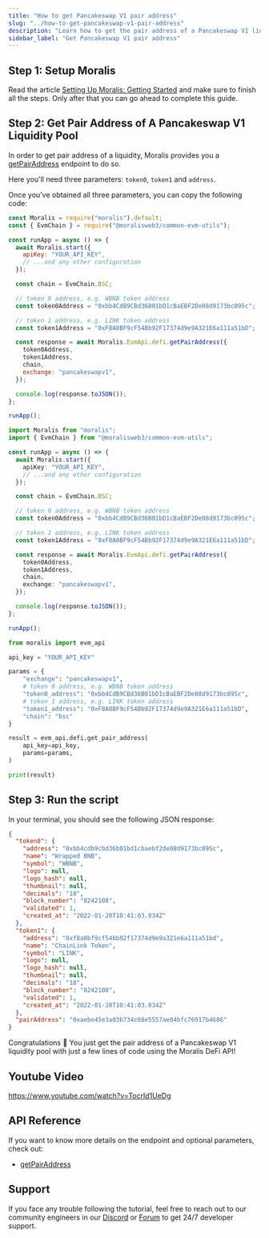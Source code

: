 ```yaml
---
title: "How to get Pancakeswap V1 pair address"
slug: "../how-to-get-pancakeswap-v1-pair-address"
description: "Learn how to get the pair address of a Pancakeswap V1 liquidity pool using Moralis DeFi API."
sidebar_label: "Get Pancakeswap V1 pair address"
---
```





## Step 1: Setup Moralis

Read the article [Setting Up Moralis: Getting Started](/web3-data-api/evm/get-your-api-key) and make sure to finish all the steps. Only after that you can go ahead to complete this guide.

## Step 2: Get Pair Address of A Pancakeswap V1 Liquidity Pool

In order to get pair address of a liquidity, Moralis provides you a [getPairAddress](/web3-data-api/evm/reference/get-pair-address) endpoint to do so.

Here you'll need three parameters: `token0`, `token1` and `address`.

Once you've obtained all three parameters, you can copy the following code:


<Tabs groupId="programming-language">
  <TabItem value="javascript" label="index.js (JavaScript)" default>

```javascript index.js
const Moralis = require("moralis").default;
const { EvmChain } = require("@moralisweb3/common-evm-utils");

const runApp = async () => {
  await Moralis.start({
    apiKey: "YOUR_API_KEY",
    // ...and any other configuration
  });

  const chain = EvmChain.BSC;

  // token 0 address, e.g. WBNB token address
  const token0Address = "0xbb4CdB9CBd36B01bD1cBaEBF2De08d9173bc095c";

  // token 1 address, e.g. LINK token address
  const token1Address = "0xF8A0BF9cF54Bb92F17374d9e9A321E6a111a51bD";

  const response = await Moralis.EvmApi.defi.getPairAddress({
    token0Address,
    token1Address,
    chain,
    exchange: "pancakeswapv1",
  });

  console.log(response.toJSON());
};

runApp();
```

</TabItem>
<TabItem value="typescript" label="index.ts (TypeScript)">

```typescript index.ts
import Moralis from "moralis";
import { EvmChain } from "@moralisweb3/common-evm-utils";

const runApp = async () => {
  await Moralis.start({
    apiKey: "YOUR_API_KEY",
    // ...and any other configuration
  });

  const chain = EvmChain.BSC;

  // token 0 address, e.g. WBNB token address
  const token0Address = "0xbb4CdB9CBd36B01bD1cBaEBF2De08d9173bc095c";

  // token 1 address, e.g. LINK token address
  const token1Address = "0xF8A0BF9cF54Bb92F17374d9e9A321E6a111a51bD";

  const response = await Moralis.EvmApi.defi.getPairAddress({
    token0Address,
    token1Address,
    chain,
    exchange: "pancakeswapv1",
  });

  console.log(response.toJSON());
};

runApp();
```

</TabItem>
<TabItem value="python" label="index.py (Python)">

```python index.py
from moralis import evm_api

api_key = "YOUR_API_KEY"

params = {
    "exchange": "pancakeswapv1",
    # token 0 address, e.g. WBNB token address
    "token0_address": "0xbb4CdB9CBd36B01bD1cBaEBF2De08d9173bc095c",
    # token 1 address, e.g. LINK token address
    "token1_address": "0xF8A0BF9cF54Bb92F17374d9e9A321E6a111a51bD",
    "chain": "bsc"
}

result = evm_api.defi.get_pair_address(
    api_key=api_key,
    params=params,
)

print(result)
```

</TabItem>
</Tabs>

## Step 3: Run the script


<RunTheScript />

In your terminal, you should see the following JSON response:

```json
{
  "token0": {
    "address": "0xbb4cdb9cbd36b01bd1cbaebf2de08d9173bc095c",
    "name": "Wrapped BNB",
    "symbol": "WBNB",
    "logo": null,
    "logo_hash": null,
    "thumbnail": null,
    "decimals": "18",
    "block_number": "8242108",
    "validated": 1,
    "created_at": "2022-01-20T10:41:03.034Z"
  },
  "token1": {
    "address": "0xf8a0bf9cf54bb92f17374d9e9a321e6a111a51bd",
    "name": "ChainLink Token",
    "symbol": "LINK",
    "logo": null,
    "logo_hash": null,
    "thumbnail": null,
    "decimals": "18",
    "block_number": "8242108",
    "validated": 1,
    "created_at": "2022-01-20T10:41:03.034Z"
  },
  "pairAddress": "0xaebe45e3a03b734c68e5557ae04bfc76917b4686"
}
```

Congratulations 🥳 You just get the pair address of a Pancakeswap V1 liquidity pool with just a few lines of code using the Moralis DeFi API!

## Youtube Video

https://www.youtube.com/watch?v=TocrId1UeDg

## API Reference

If you want to know more details on the endpoint and optional parameters, check out:


  - <a href="/web3-data-api/evm/reference/get-pair-address">getPairAddress</a>


## Support

If you face any trouble following the tutorial, feel free to reach out to our community engineers in our [Discord](https://moralis.io/discord) or [Forum](https://forum.moralis.io) to get 24/7 developer support.
